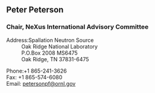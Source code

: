 ==Peter Peterson==
===Chair, NeXus International Advisory Committee===
;Address:Spallation Neutron Source
:Oak Ridge National Laboratory
:P.O.Box 2008 MS6475
:Oak Ridge, TN 37831-6475

;Phone:+1 865-241-3626
;Fax: +1 865-574-6080
;Email: [mailto:petersonpf@ornl.gov petersonpf@ornl.gov]